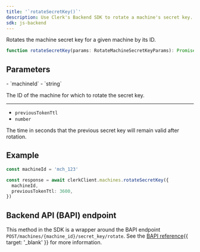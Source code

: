 ```yaml
---
title: '`rotateSecretKey()`'
description: Use Clerk's Backend SDK to rotate a machine's secret key.
sdk: js-backend
---
```


Rotates the machine secret key for a given machine by its ID.

```ts
function rotateSecretKey(params: RotateMachineSecretKeyParams): Promise<MachineSecretKey>
```

## Parameters

<Properties>
  - `machineId`
  - `string`

  The ID of the machine for which to rotate the secret key.

  ---

  - `previousTokenTtl`
  - `number`

  The time in seconds that the previous secret key will remain valid after rotation.
</Properties>

## Example

<Include src="_partials/backend/usage" />

```ts
const machineId = 'mch_123'

const response = await clerkClient.machines.rotateSecretKey({
  machineId,
  previousTokenTtl: 3600,
})
```

## Backend API (BAPI) endpoint

This method in the SDK is a wrapper around the BAPI endpoint `POST/machines/{machine_id}/secret_key/rotate`. See the [BAPI reference](/docs/reference/backend-api/tag/machines/post/machines/%7Bmachine_id%7D/secret_key/rotate){{ target: '_blank' }} for more information.
